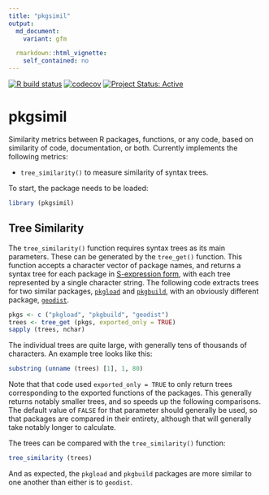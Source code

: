 ```yaml
---
title: "pkgsimil"
output:
  md_document:
    variant: gfm

  rmarkdown::html_vignette:
    self_contained: no
---
```


<!-- badges: start -->

[![R build
status](https://github.com/ropensci-review-tools/pkgsimil/workflows/R-CMD-check/badge.svg)](https://github.com/ropensci-review-tools/pkgsimil/actions?query=workflow%3AR-CMD-check)
[![codecov](https://codecov.io/gh/ropensci-review-tools/pkgsimil/branch/main/graph/badge.svg)](https://app.codecov.io/gh/ropensci-review-tools/pkgsimil)
[![Project Status:
Active](https://www.repostatus.org/badges/latest/active.svg)](https://www.repostatus.org/#active)
<!-- badges: end -->

# pkgsimil

Similarity metrics between R packages, functions, or any code, based on
similarity of code, documentation, or both. Currently implements the following
metrics:

- `tree_similarity()` to measure similarity of syntax trees.

To start, the package needs to be loaded:

```r
library (pkgsimil)
```




## Tree Similarity

The `tree_similarity()` function requires syntax trees as its main parameters.
These can be generated by the `tree_get()` function. This function accepts a
character vector of package names, and returns a syntax tree for each package
in [S-expression form](https://en.wikipedia.org/wiki/S-expression), with each
tree represented by a single character string. The following code extracts
trees for two similar packages, [`pkgload`](https://pkgload.r-lib.org) and
[`pkgbuild`](https://pkgbuild.r-lib.org), with an obviously different package,
[`geodist`](https://hypertidy.github.io/geodist).


```r
pkgs <- c ("pkgload", "pkgbuild", "geodist")
trees <- tree_get (pkgs, exported_only = TRUE)
sapply (trees, nchar)
```
The individual trees are quite large, with generally tens of thousands of
characters. An example tree looks like this:

```r
substring (unname (trees) [1], 1, 80)
```

Note that that code used `exported_only = TRUE` to only return trees
corresponding to the exported functions of the packages. This generally returns
notably smaller trees, and so speeds up the following comparisons. The default
value of `FALSE` for that parameter should generally be used, so that packages
are compared in their entirety, although that will generally take notably
longer to calculate.

The trees can be compared with the `tree_similarity()` function:

```r
tree_similarity (trees)
```

And as expected, the `pkgload` and `pkgbuild` packages are more similar to one
another than either is to `geodist`.
